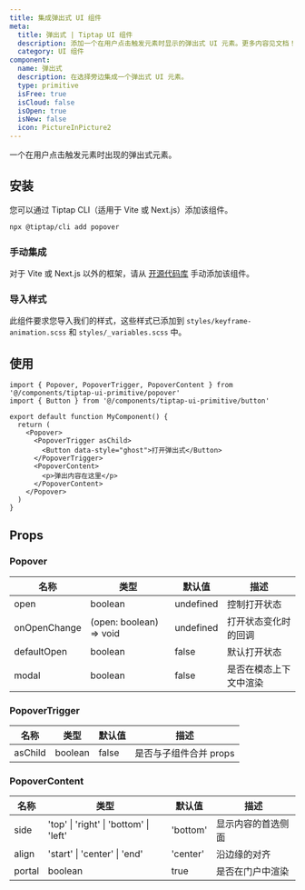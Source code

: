 ```yaml
---
title: 集成弹出式 UI 组件
meta:
  title: 弹出式 | Tiptap UI 组件
  description: 添加一个在用户点击触发元素时显示的弹出式 UI 元素。更多内容见文档！
  category: UI 组件
component:
  name: 弹出式
  description: 在选择旁边集成一个弹出式 UI 元素。
  type: primitive
  isFree: true
  isCloud: false
  isOpen: true
  isNew: false
  icon: PictureInPicture2
---
```



一个在用户点击触发元素时出现的弹出式元素。

<CodeDemo isScrollable src="https://template.tiptap.dev/preview/tiptap-ui-primitive/popover" />

## 安装
您可以通过 Tiptap CLI（适用于 Vite 或 Next.js）添加该组件。

```bash
npx @tiptap/cli add popover
```

### 手动集成
对于 Vite 或 Next.js 以外的框架，请从 [开源代码库](https://github.com/ueberdosis/tiptap-ui-components/tree/main/apps/web/src/components/tiptap-ui-primitive/popover) 手动添加该组件。

### 导入样式

此组件要求您导入我们的样式，这些样式已添加到 `styles/keyframe-animation.scss` 和 `styles/_variables.scss` 中。

## 使用

```tsx
import { Popover, PopoverTrigger, PopoverContent } from '@/components/tiptap-ui-primitive/popover'
import { Button } from '@/components/tiptap-ui-primitive/button'

export default function MyComponent() {
  return (
    <Popover>
      <PopoverTrigger asChild>
        <Button data-style="ghost">打开弹出式</Button>
      </PopoverTrigger>
      <PopoverContent>
        <p>弹出内容在这里</p>
      </PopoverContent>
    </Popover>
  )
}
```

## Props

### Popover

| 名称         | 类型                    | 默认值   | 描述                               |
| ------------ | ----------------------- | -------- | ---------------------------------- |
| open         | boolean                 | undefined | 控制打开状态                       |
| onOpenChange | (open: boolean) => void | undefined | 打开状态变化时的回调               |
| defaultOpen  | boolean                 | false    | 默认打开状态                       |
| modal        | boolean                 | false    | 是否在模态上下文中渲染             |

### PopoverTrigger

| 名称    | 类型    | 默认值 | 描述                           |
| ------- | ------- | ------- | ------------------------------- |
| asChild | boolean | false   | 是否与子组件合并 props        |

### PopoverContent

| 名称   | 类型                                   | 默认值  | 描述                               |
| ------ | -------------------------------------- | -------- | ---------------------------------- |
| side   | 'top' \| 'right' \| 'bottom' \| 'left' | 'bottom' | 显示内容的首选侧面               |
| align  | 'start' \| 'center' \| 'end'           | 'center' | 沿边缘的对齐                     |
| portal | boolean                                | true     | 是否在门户中渲染                  |